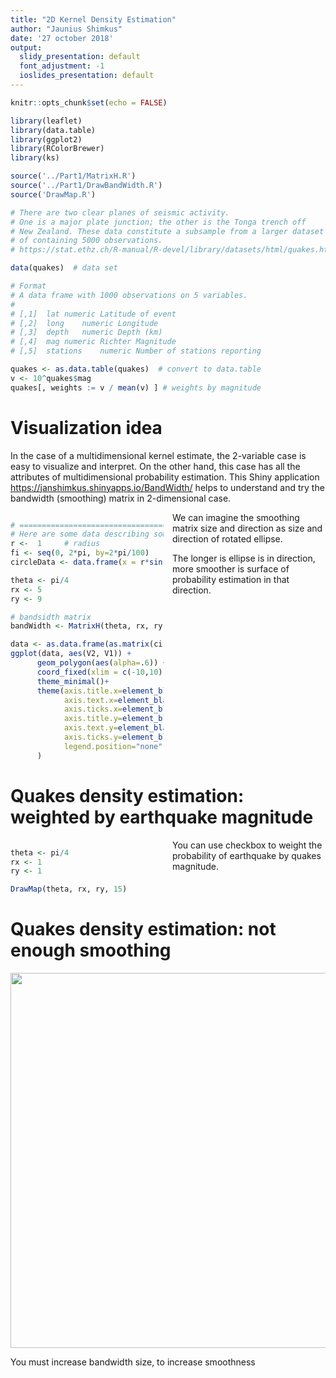 ```yaml
---
title: "2D Kernel Density Estimation"
author: "Jaunius Shimkus"
date: '27 october 2018'
output:
  slidy_presentation: default
  font_adjustment: -1
  ioslides_presentation: default
---
```


```r
knitr::opts_chunk$set(echo = FALSE)

library(leaflet)
library(data.table)
library(ggplot2)
library(RColorBrewer)
library(ks)

source('../Part1/MatrixH.R')
source('../Part1/DrawBandWidth.R')
source('DrawMap.R')

# There are two clear planes of seismic activity. 
# One is a major plate junction; the other is the Tonga trench off 
# New Zealand. These data constitute a subsample from a larger dataset 
# of containing 5000 observations.
# https://stat.ethz.ch/R-manual/R-devel/library/datasets/html/quakes.html

data(quakes)  # data set

# Format
# A data frame with 1000 observations on 5 variables.
# 
# [,1]	lat	numeric	Latitude of event
# [,2]	long	numeric	Longitude
# [,3]	depth	numeric	Depth (km)
# [,4]	mag	numeric	Richter Magnitude
# [,5]	stations	numeric	Number of stations reporting

quakes <- as.data.table(quakes)  # convert to data.table
v <- 10^quakes$mag
quakes[, weights := v / mean(v) ] # weights by magnitude

```

# Visualization idea

<style>
  .col2 {
    columns: 2 150px;         /* number of columns and width in pixels*/
    -webkit-columns: 2 200px; /* chrome, safari */
    -moz-columns: 2 200px;    /* firefox */
  }
</style>

In the case of a multidimensional kernel estimate, the 2-variable case is easy to visualize and interpret. On the other hand, this case has all the attributes of multidimensional probability estimation. This Shiny application [https://janshimkus.shinyapps.io/BandWidth/](https://janshimkus.shinyapps.io/BandWidth/ "https://janshimkus.shinyapps.io/BandWidth/") helps to understand and try the bandwidth (smoothing) matrix in 2-dimensional case.  

<div class="col2">
```r
# ================================================
# Here are some data describing some circle for elipce draw
r <-  1     # radius
fi <- seq(0, 2*pi, by=2*pi/100)
circleData <- data.frame(x = r*sin(fi), y=r*cos(fi))

theta <- pi/4
rx <- 5
ry <- 9

# bandsidth matrix
bandWidth <- MatrixH(theta, rx, ry)

data <- as.data.frame(as.matrix(circleData) %*% bandWidth$M %*% t(bandWidth$R))
ggplot(data, aes(V2, V1)) + 
      geom_polygon(aes(alpha=.6)) + 
      coord_fixed(xlim = c(-10,10), ylim = c(-10,10)) +
      theme_minimal()+
      theme(axis.title.x=element_blank(),
            axis.text.x=element_blank(),
            axis.ticks.x=element_blank(),
            axis.title.y=element_blank(),
            axis.text.y=element_blank(),
            axis.ticks.y=element_blank(),
            legend.position="none"
      )    
```

We can imagine the smoothing matrix size and direction as size and direction of rotated ellipse. 

The longer is ellipse is in direction, more smoother is surface of probability estimation in that direction.

</div>


# Quakes density estimation: weighted by earthquake magnitude

<div class="col2">
```r
theta <- pi/4
rx <- 1
ry <- 1

DrawMap(theta, rx, ry, 15)

```

<div>
You can use checkbox to weight the probability of earthquake by quakes magnitude. 
</div>

</div>


# Quakes density estimation: not enough smoothing 

![](images/pic2.png){height=600}

You must increase bandwidth size, to increase smoothness

